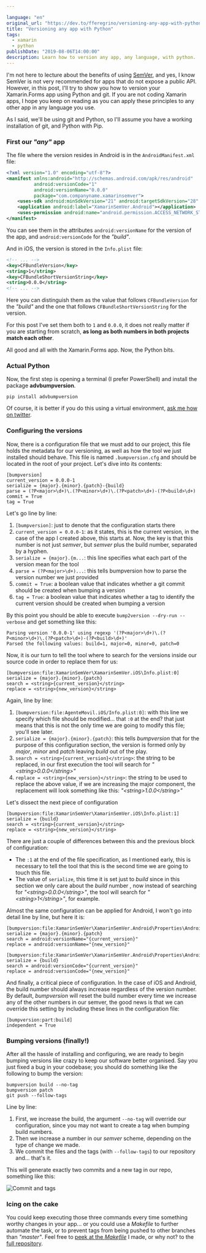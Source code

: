 ```yaml
---

language: "en"
original_url: "https://dev.to/fferegrino/versioning-any-app-with-python-bij"
title: "Versioning any app with Python"
tags: 
  - xamarin
  - python
publishDate: "2019-08-06T14:00:00"
description: Learn how to version any app, any language, with python.
---
```


I'm not here to lecture about the benefits of using [SemVer](https://semver.org/), and yes, I know SemVer is not very recommended for apps that do not expose a public API. However, in this post, I'll try to show you how to version your Xamarin.Forms app using Python and git. If you are not coding Xamarin apps, I hope you keep on reading as you can apply these principles to any other app in any language you use. 


As I said, we'll be using git and Python, so I'll assume you have a working installation of git, and Python with Pip.

### First our *"any"* app

The file where the version resides in Android is in the `AndroidManifest.xml` file:

```xml  
<?xml version="1.0" encoding="utf-8"?>
<manifest xmlns:android="http://schemas.android.com/apk/res/android" 
          android:versionCode="1" 
          android:versionName="0.0.0" 
          package="com.companyname.xamarinsemver">
    <uses-sdk android:minSdkVersion="21" android:targetSdkVersion="28" />
    <application android:label="XamarinSemVer.Android"></application>
    <uses-permission android:name="android.permission.ACCESS_NETWORK_STATE" />
</manifest>

```  
You can see them in the attributes `android:versionName` for the version of the app, and `android:versionCode` for the *"build"*.

And in iOS, the version is stored in the `Info.plist` file: 

```xml
<!-- ... -->
<key>CFBundleVersion</key>
<string>1</string>
<key>CFBundleShortVersionString</key>
<string>0.0.0</string>
<!-- ... -->
```  
Here you can distinguish them as the value that follows `CFBundleVersion` for the *"build"* and the one that follows `CFBundleShortVersionString` for the version.

For this post I've set them both to `1` and `0.0.0`, it does not really matter if you are starting from scratch, **as long as both numbers in both projects match each other**.

All good and all with the Xamarin.Forms app. Now, the Python bits.

### Actual Python  

Now, the first step is opening a terminal (I prefer PowerShell) and install the package **advbumpversion**.

```shell
pip install advbumpversion
```

Of course, it is better if you do this using a virtual environment, [ask me how on twitter](https://twitter.com/feregri_no).

### Configuring the versions  
Now, there is a configuration file that we must add to our project, this file holds the metadata for our versioning, as well as how the tool we just installed should behave. This file is named `.bumpversion.cfg` and should be located in the root of your project. Let's dive into its contents:

```text
[bumpversion]
current_version = 0.0.0-1
serialize = {major}.{minor}.{patch}-{build}
parse = (?P<major>\d+)\.(?P<minor>\d+)\.(?P<patch>\d+)-(?P<build>\d+)
commit = True
tag = True
```

Let's go line by line:  

 1. `[bumpversion]`: just to denote that the configuration starts there
 2. `current_version = 0.0.0-1`: as it states, this is the current version, in the case of the app I created above, this starts at. Now, the key is that this number is not just *semver*, but *semver* plus the build number, separated by a hyphen.
 3. `serialize = {major}.{m...`: this line specifies what each part of the version mean for the tool  
 4. `parse = (?P<major>\d+)...`:  this tells bumpversion how to parse the version number we just provided
 5. `commit = True`: a boolean value that indicates whether a git commit should be created when bumping a version
 6. `tag = True`: a boolean value that indicates whether a tag to identify the current version should be created when bumping a version  

By this point you should be able to execute `bump2version --dry-run --verbose` and get something like this:  

```text
Parsing version '0.0.0-1' using regexp '(?P<major>\d+)\.(?P<minor>\d+)\.(?P<patch>\d+)-(?P<build>\d+)'                                                                             
Parsed the following values: build=1, major=0, minor=0, patch=0   
```     

Now, it is our turn to tell the tool where to search for the versions inside our source code in order to replace them for us:

```text  
[bumpversion:file:XamarinSemVer\XamarinSemVer.iOS\Info.plist:0]
serialize = {major}.{minor}.{patch}
search = <string>{current_version}</string>
replace = <string>{new_version}</string>
```

Again, line by line:

 1. `[bumpversion:file:AgenteMovil.iOS/Info.plist:0]`: with this line we specify which file should be modified... that `:0` at the end? that just means that this is not the only time we are going to modify this file; you'll see later.
 2. `serialize = {major}.{minor}.{patch}`: this tells *bumpversion* that for the purpose of this configuration section, the version is formed only by *major*, *minor* and *patch* leaving *build* out of the play.
 3. `search = <string>{current_version}</string>`: the string to be replaced, in our first execution the tool will search for *"\<string>0.0.0\</string>"*
 4. `replace = <string>{new_version}</string>`: the string to be used to replace the above value, if we are increasing the major component, the replacement will look something like this: *"\<string>1.0.0\</string>"*  

Let's dissect the next piece of configuration

```text  
[bumpversion:file:XamarinSemVer\XamarinSemVer.iOS\Info.plist:1]
serialize = {build}
search = <string>{current_version}</string>
replace = <string>{new_version}</string>
```

There are just a couple of differences between this and the previous block of configuration:   
 - The `:1` at the end of the file specification, as I mentioned early, this is necessary to tell the tool that this is the second time we are going to touch this file.   
 - The value of `serialize`, this time it is set just to *build* since in this section we only care about the *build* number , now instead of searching for  *"\<string>0.0.0\</string>"*, the tool will search for  *"\<string>1\</string>"*, for example.  

Almost the same configuration can be applied for Android, I won't go into detail line by line, but here it is:  

```text  
[bumpversion:file:XamarinSemVer\XamarinSemVer.Android\Properties\AndroidManifest.xml:0]
serialize = {major}.{minor}.{patch}
search = android:versionName="{current_version}"
replace = android:versionName="{new_version}"

[bumpversion:file:XamarinSemVer\XamarinSemVer.Android\Properties\AndroidManifest.xml:1]
serialize = {build}
search = android:versionCode="{current_version}"
replace = android:versionCode="{new_version}"
```   

And finally, a critical piece of configuration. In the case of iOS and Android, the build number should always increase regardless of the version number. By default, *bumpversion* will reset the build number every time we increase any of the other numbers in our semver, the good news is that we can override this setting by including these lines in the configuration file:  

```text  
[bumpversion:part:build]
independent = True
```  

### Bumping versions (finally!)  

After all the hassle of installing and configuring, we are ready to begin bumping versions like crazy to keep our software better organised. Say you just fixed a bug in your codebase; you should do something like the following to bump the version:  

```shell
bumpversion build --no-tag  
bumpversion patch  
git push --follow-tags
```  

Line by line:  

 1. First, we increase the build, the argument `--no-tag` will override our configuration, since you may not want to create a tag when bumping build numbers.
 2. Then we increase a number in our *semver* scheme, depending on the type of change we made.
 3. We commit the files and the tags (with `--follow-tags`) to our repository and... that's it.

This will generate exactly two commits and a new tag in our repo, something like this:  

![Commit and tags](https://thepracticaldev.s3.amazonaws.com/i/c784wykevy23itlc0lx4.PNG)  

### Icing on the cake  

You could keep executing those three commands every time something worthy changes in your app... or you could use a *Makefile* to further automate the task, or to prevent tags from being pushed to other branches than *"master"*. Feel free to [peek at the *Makefile*](https://github.com/ThatCSharpGuy/xamarin-semver/blob/master/Makefile) I made, or why not? to the [full repository](https://github.com/ThatCSharpGuy/xamarin-semver).
